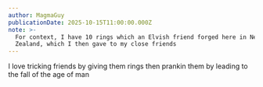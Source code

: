 ```yaml
---
author: MagmaGuy
publicationDate: 2025-10-15T11:00:00.000Z
note: >-
  For context, I have 10 rings which an Elvish friend forged here in New
  Zealand, which I then gave to my close friends
---
```


I love tricking friends by giving them rings then prankin them by leading to the fall of the age of man
